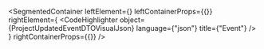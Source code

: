 
<SegmentedContainer
  leftElement={<ProjectUpdatedEventDTODesc />}
  leftContainerProps={{}}
  rightElement={
    <CodeHighlighter
      object={ProjectUpdatedEventDTOVisualJson}
      language={"json"}
      title={"Event"}
    />
  }
  rightContainerProps={{}}
/>
